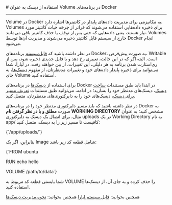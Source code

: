 
<Layout>
# استفاده از دیسک به عنوان Volume در برنامه‌های Docker
<hr className="mb-2" />

Volume در Docker به مکانیزمی برای مدیریت داده‌های پایدار در کانتینرها اشاره دارد. Volumes برای ذخیره داده‌هایی استفاده می‌شوند که فراتر از چرخه حیات کانتینر مورد نیاز هستند، یعنی داده‌هایی که حتی پس از توقف یا حذف کانتینر باقی می‌مانند. Volumes خارج از سیستم فایل کانتینر ذخیره می‌شوند و مدیریت آن‌ها توسط Docker انجام می‌شود.
<div className='h-2' />

در نظر داشته باشید که <a href="../../details/file-system#docker-and-nextjs-deaful-fs" className="blue-link">فایل‌سیستم</a> برنامه‌های Docker، به صورت پیش‌فرض، Writable است. البته اگر که در این حالت، تغییری رخ دهد و یا فایل جدیدی ذخیره شود، پس از ری‌استارت شدن برنامه به هر دلیلی، این تغییرات، از بین خواهند رفت. 
در لیارا، شما می‌توانید برای ذخیره پایدار داده‌های خود و تغییرات مدنظرتان، از مفهوم <a href="../../disks/about" className="blue-link">دیسک‌ها</a>، به جای Volume استفاده کنید.
<div className='h-2' />

برای استفاده از <a href="../../disks/about" className="blue-link">دیسک‌ها</a> در برنامه‌های Docker در ابتدا باید طبق مستندات <a href="../../disks/create" className="blue-link">ساخت دیسک</a>، دیسک‌های مدنظر خود را بسازید؛ در ادامه، می‌توانید طبق مستندات <a href="../../disks/route" className="blue-link">تعریف مسیر برای دیسک</a>، دیسک‌های خود را به دایرکتوری‌های مدنظرتان، متصل کنید.
<div className='h-2' />

در نظر داشته باشید که باید مسیر دایرکتوری مدنظر خود را در برنامه‌های Docker  به صورت <b>مطلق و با در نظر گرفتن نام WORKING DIRECTORY</b> مشخص کنید؛ به عنوان مثال، برای اتصال یک دیسک به دایرکتوری <Important>uploads</Important> در یک Working Directory به نام <Important>app/</Important> کافیست تا مسیر زیر را به دیسک، متصل کنید:

<div className='h-2' />
<div dir="ltr">
<Highlight className="bash">
{`/app/uploads/`}
</Highlight>
</div>
<div className='h-2' />

بنابراین، اگر یک Image شامل قطعه کد زیر باشد:
<div className='h-2' />
<div dir="ltr">
<Highlight className="dockerfile">
{`FROM ubuntu

RUN echo hello

VOLUME /path/to/data`}
</Highlight>
</div>
<div className='h-2' />

شما بایستی قطعه کد مربوط به <Important>VOLUME</Important> را حذف کرده و به جای آن، از دیسک‌ها استفاده کنید.
<div className='h-2' />

<Alert variant='success'>همچنین بخوانید: <a href="../../details/file-system" className="blue-link">فایل سیستم لیارا</a></Alert>
<Alert variant='success'>همچنین بخوانید: <a href="../../disks/about" className="blue-link">نحوه مدیریت دیسک‌ها</a></Alert>

<NextPage next="./configure-supercronic" />
</Layout>
